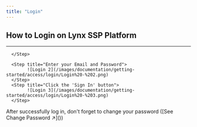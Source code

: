 ```yaml
---
title: "Login"
---
```

## How to Login on Lynx SSP Platform


--- 

<Steps>
      <Step title="Access Lynx SSP Platform">
            <Card
                  title="Dashboard Lynx SSP ↗"
                  href="https://dashboard.lynxssp.com/#/login">
            </Card>

      </Step>

      <Step title="Enter your Email and Password">
            ![Login 2](/images/documentation/getting-started/access/login/Login%20-%202.png)
      </Step>
      <Step title="Click the 'Sign In' button">
            ![Login 3](/images/documentation/getting-started/access/login/Login%20-%203.png)
      </Step>
</Steps>

<Info>
      After successfully log in, don't forget to change your password ([See Change Password ↗]())
</Info>